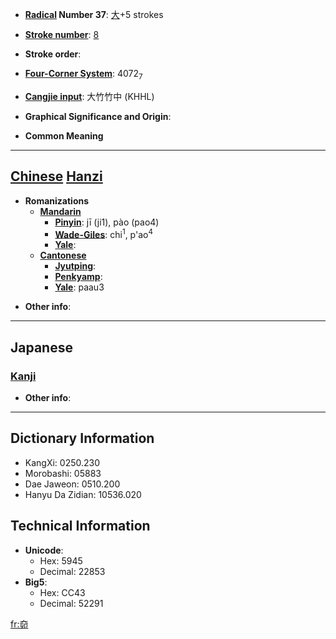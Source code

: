 * '''[[Wiktionary:Chinese radical index| Radical]] Number 37''': [[Wiktionary:Chinese radical index 大|大]]+5 strokes

* '''[[Wiktionary:Chinese total strokes index|Stroke number]]''': [[Wiktionary:Chinese total strokes index 8|8]]

* '''Stroke order''': 

* '''[[Wiktionary:Chinese four corner index|Four-Corner System]]''': 4072<sub>7</sub>

* '''[[Wiktionary:Chinese Cangjie index|Cangjie input]]''': 大竹竹中 (KHHL)

* '''Graphical Significance and Origin''': 

* '''Common Meaning'''

----

== [[Chinese]] [[Hanzi]] ==

* '''Romanizations'''
** '''[[Mandarin]]'''
*** '''[[Pinyin]]''': jī (ji1), pào (pao4)
*** '''[[Wade-Giles]]''': chi<sup>1</sup>, p'ao<sup>4</sup>
*** '''[[Yale]]''': 
** '''[[Cantonese]]'''
*** '''[[Jyutping]]''':
*** '''[[Penkyamp]]''': 
*** '''[[Yale]]''': paau3

* '''Other info''': 

----

==Japanese==
===[[Kanji]]===
{{kanji|on readings=[[ほう]] (hō), [[ひょう]] (hyō)|kun readings=[[むなしい]] (munashii), [[むげいし]] (mugeishi)}}

* '''Other info''':  

----

== Dictionary Information ==

* KangXi: 0250.230
* Morobashi: 05883
* Dae Jaweon: 0510.200
* Hanyu Da Zidian: 10536.020

== Technical Information ==

* '''Unicode''':
** Hex: 5945
** Decimal: 22853
* '''Big5''':
** Hex: CC43
** Decimal: 52291

[[fr:奅]]